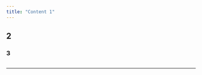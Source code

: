 ```yaml
---
title: "Content 1"
---
```


## 2

### 3

``` plaintext
```

------------------------------------------------------------------------

<!--# theme: spacelab  -->